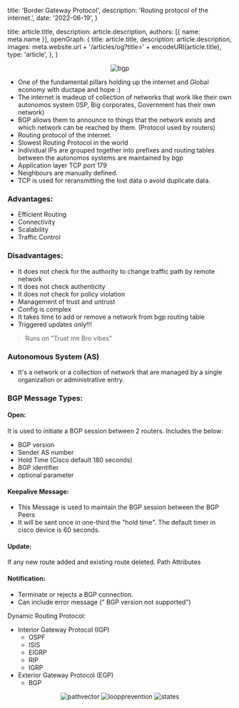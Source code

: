 


  title: 'Border Gateway Protocol',
  description: 'Routing protocol of the internet.',
  date: '2022-06-19',
}

  title: article.title,
  description: article.description,
  authors: [{ name: meta.name }],
  openGraph: {
    title: article.title,
    description: article.description,
    images: meta.website.url + '/articles/og?title=' + encodeURI(article.title),
    type: 'article',
  },
}


<p align="center">
<img 
  src={bgp.src} 
  alt="bgp"
/>
</p>

- One of the fundamental pillars holding up the internet and Global economy with ductape and hope :)
- The internet is madeup of collection of networks that work like their own autonomos system (ISP, Big corporates, Government has their own network)
- BGP allows them to announce to things that the network exists and which network can be reached by them. (Protocol used by routers)
- Routing protocol of the internet.
- Slowest Routing Protocol in the world
- Individual IPs are grouped together into prefixes and routing tables between the autonomos systems are maintained by bgp
- Application layer TCP port 179
- Neighbours are manually defined.
- TCP is used for reransmitting the lost data o avoid duplicate data.

### Advantages:
- Efficient Routing
- Connectivity
- Scalability
- Traffic Control

### Disadvantages:
- It does not check for the authority to change traffic path by remote network
- It does not check authenticity
- It does not check for policy violation
- Management of trust and untrust
- Config is complex
- It takes time to add or remove a network from bgp routing table
- Triggered updates only!!!

> Runs on "Trust me Bro vibes"

### Autonomous System (AS)
- It's a network or a collection of network that are managed by a single organization or administrative entry.


### BGP Message Types:
#### Open:
It is used to initiate a BGP session between 2 routers. Includes the below:
- BGP version
- Sender AS number
- Hold Time (Cisco default 180 seconds)
- BGP identifier
- optional parameter

#### Keepalive Message:
- This Message is used to maintain the BGP session between the BGP Peers
- It will be sent once in one-third the "hold time". The default timer in cisco device is 60 seconds.

#### Update:
If any new route added and existing route deleted. Path Attributes

#### Notification:
- Terminate or rejects a BGP connection.
- Can include error message (" BGP version not supported")

Dynamic Routing Protocol:
- Interior Gateway Protocol (IGP)
	- OSPF
	- ISIS
	- EIGRP
	- RIP
	- IGRP
- Exterior Gateway Protocol (EGP)
	- BGP


<p align="center">
<img 
  src={pathvector.src} 
  alt="pathvector"
/>
<img 
  src={loopprevention.src} 
  alt="loopprevention"
/>
<img 
  src={states.src} 
  alt="states"
/>
</p>

